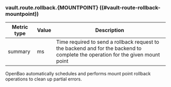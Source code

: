 ### vault.route.rollback.{MOUNTPOINT} ((#vault-route-rollback-mountpoint))

Metric type | Value | Description
----------- | ----- | -----------
summary     | ms    | Time required to send a rollback request to the backend and for the backend to complete the operation for the given mount point

OpenBao automatically schedules and performs mount point rollback operations to
clean up partial errors.

